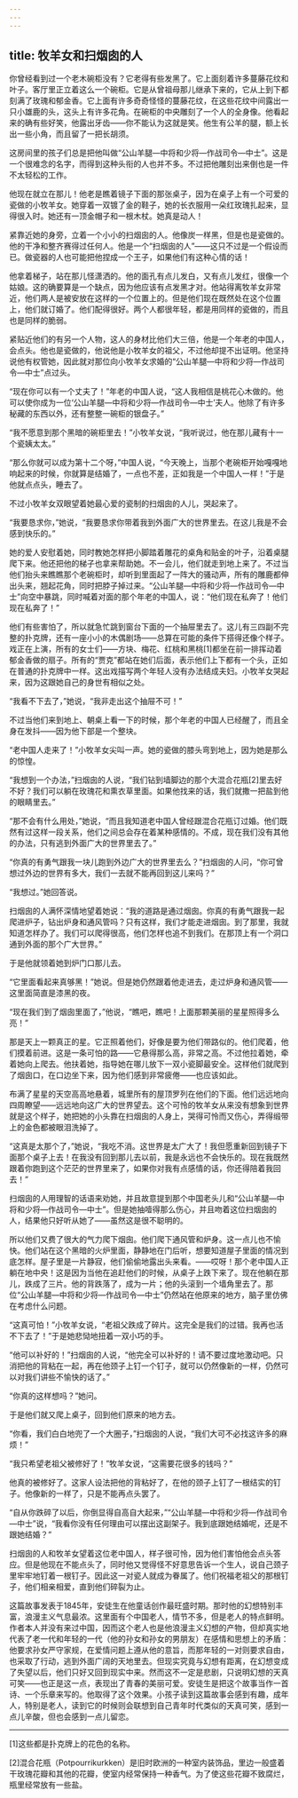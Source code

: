 ```yaml
---
---
---
```

title: 牧羊女和扫烟囱的人
---






你曾经看到过一个老木碗柜没有？它老得有些发黑了。它上面刻着许多蔓藤花纹和叶子。客厅里正立着这么一个碗柜。它是从曾祖母那儿继承下来的，它从上到下都刻满了玫瑰和郁金香。它上面有许多奇奇怪怪的蔓藤花纹，在这些花纹中间露出一只小雄鹿的头，这头上有许多花角。在碗柜的中央雕刻了一个人的全身像。他看起来的确有些好笑，他露出牙齿——你不能认为这就是笑。他生有公羊的腿，额上长出一些小角，而且留了一把长胡须。

这房间里的孩子们总是把他叫做“公山羊腿—中将和少将—作战司令—中士”。这是一个很难念的名字，而得到这种头衔的人也并不多。不过把他雕刻出来倒也是一件不太轻松的工作。

他现在就立在那儿！他老是瞧着镜子下面的那张桌子，因为在桌子上有一个可爱的瓷做的小牧羊女。她穿着一双镀了金的鞋子，她的长衣服用一朵红玫瑰扎起来，显得很入时。她还有一顶金帽子和一根木杖。她真是动人！

紧靠近她的身旁，立着一个小小的扫烟囱的人。他像炭一样黑，但是也是瓷做的。他的干净和整齐赛得过任何人。他是一个“扫烟囱的人”——这只不过是一个假设而已。做瓷器的人也可能把他捏成一个王子，如果他们有这种心情的话！

他拿着梯子，站在那儿怪潇洒的。他的面孔有点儿发白，又有点儿发红，很像一个姑娘。这的确要算是一个缺点，因为他应该有点发黑才对。他站得离牧羊女非常近，他们两人是被安放在这样的一个位置上的。但是他们现在既然处在这个位置上，他们就订婚了。他们配得很好。两个人都很年轻，都是用同样的瓷做的，而且也是同样的脆弱。

紧贴近他们的有另一个人物，这人的身材比他们大三倍，他是一个年老的中国人，会点头。他也是瓷做的，他说他是小牧羊女的祖父，不过他却提不出证明。他坚持说他有权管她，因此就对那位向小牧羊女求婚的“公山羊腿—中将和少将—作战司令—中士”点过头。

“现在你可以有一个丈夫了！”年老的中国人说，“这人我相信是桃花心木做的。他可以使你成为一位‘公山羊腿—中将和少将—作战司令—中士’夫人。他除了有许多秘藏的东西以外，还有整整一碗柜的银盘子。”

“我不愿意到那个黑暗的碗柜里去！”小牧羊女说，“我听说过，他在那儿藏有十一个瓷姨太太。”

“那么你就可以成为第十二个呀，”中国人说，“今天晚上，当那个老碗柜开始嘎嘎地响起来的时候，你就算是结婚了，一点也不差，正如我是一个中国人一样！”于是他就点点头，睡去了。

不过小牧羊女双眼望着她最心爱的瓷制的扫烟囱的人儿，哭起来了。

“我要恳求你，”她说，“我要恳求你带着我到外面广大的世界里去。在这儿我是不会感到快乐的。”

她的爱人安慰着她，同时教她怎样把小脚踏着雕花的桌角和贴金的叶子，沿着桌腿爬下来。他还把他的梯子也拿来帮助她。不一会儿，他们就走到地上来了。不过当他们抬头来瞧瞧那个老碗柜时，却听到里面起了一阵大的骚动声，所有的雕鹿都伸出头来，翘起花角，同时把脖子掉过来。“公山羊腿—中将和少将—作战司令—中士”向空中暴跳，同时喊着对面的那个年老的中国人，说：“他们现在私奔了！他们现在私奔了！”

他们有些害怕了，所以就急忙跳到窗台下面的一个抽屉里去了。这儿有三四副不完整的扑克牌，还有一座小小的木偶剧场——总算在可能的条件下搭得还像个样子。戏正在上演，所有的女士们——方块、梅花、红桃和黑桃[1]都坐在前一排挥动着郁金香做的扇子。所有的“贾克”都站在她们后面，表示他们上下都有一个头，正如在普通的扑克牌中一样。这出戏描写两个年轻人没有办法结成夫妇。小牧羊女哭起来，因为这跟她自己的身世有相似之处。

“我看不下去了，”她说，“我非走出这个抽屉不可！”

不过当他们来到地上、朝桌上看一下的时候，那个年老的中国人已经醒了，而且全身在发抖——因为他下部是一个整块。

“老中国人走来了！”小牧羊女尖叫一声。她的瓷做的膝头弯到地上，因为她是那么的惊惶。

“我想到一个办法，”扫烟囱的人说，“我们钻到墙脚边的那个大混合花瓶[2]里去好不好？我们可以躺在玫瑰花和熏衣草里面。如果他找来的话，我们就撒一把盐到他的眼睛里去。”

“那不会有什么用处，”她说，“而且我知道老中国人曾经跟混合花瓶订过婚。他们既然有过这样一段关系，他们之间总会存在着某种感情的。不成，现在我们没有其他的办法，只有逃到外面广大的世界里去了。”

“你真的有勇气跟我一块儿跑到外边广大的世界里去么？”扫烟囱的人问，“你可曾想过外边的世界有多大，我们一去就不能再回到这儿来吗？”

“我想过。”她回答说。

扫烟囱的人满怀深情地望着她说：“我的道路是通过烟囱。你真的有勇气跟我一起爬进炉子，钻出炉身和通风管吗？只有这样，我们才能走进烟囱。到了那里，我就知道怎样办了。我们可以爬得很高，他们怎样也追不到我们。在那顶上有一个洞口通到外面的那个广大世界。”

于是他就领着她到炉门口那儿去。

“它里面看起来真够黑！”她说。但是她仍然跟着他走进去，走过炉身和通风管——这里面简直是漆黑的夜。

“现在我们到了烟囱里面了，”他说，“瞧吧，瞧吧！上面那颗美丽的星星照得多么亮！”

那是天上一颗真正的星。它正照着他们，好像是要为他们带路似的。他们爬着，他们摸着前进。这是一条可怕的路——它悬得那么高，非常之高。不过他拉着她，牵着她向上爬去。他扶着她，指导她在哪儿放下一双小瓷脚最安全。这样他们就爬到了烟囱口，在口边坐下来，因为他们感到非常疲倦——也应该如此。

布满了星星的天空高高地悬着，城里所有的屋顶罗列在他们的下面。他们远远地向四周瞭望——远远地向这广大的世界望去。这个可怜的牧羊女从来没有想象到世界就是这个样子，她把她的小头靠在扫烟囱的人身上，哭得可怜而又伤心，弄得缎带上的金色都被眼泪洗掉了。

“这真是太那个了，”她说，“我吃不消。这世界是太广大了！我但愿重新回到镜子下面那个桌子上去！在我没有回到那儿去以前，我是永远也不会快乐的。现在我既然跟着你跑到这个茫茫的世界里来了，如果你对我有点感情的话，你还得陪着我回去！”

扫烟囱的人用理智的话语来劝她，并且故意提到那个中国老头儿和“公山羊腿—中将和少将—作战司令—中士”。但是她抽噎得那么伤心，并且吻着这位扫烟囱的人，结果他只好听从她了——虽然这是很不聪明的。

所以他们又费了很大的气力爬下烟囱。他们爬下通风管和炉身。这一点儿也不愉快。他们站在这个黑暗的火炉里面，静静地在门后听，想要知道屋子里面的情况到底怎样。屋子里是一片静寂，他们偷偷地露出头来看。——哎呀！那个老中国人正躺在地中央！这是因为当他在追赶他们的时候，从桌子上跌下来了。现在他躺在那儿，跌成了三片。他的背跌落了，成为一片；他的头滚到一个墙角里去了。那位“公山羊腿—中将和少将—作战司令—中士”仍然站在他原来的地方，脑子里仿佛在考虑什么问题。

“这真可怕！”小牧羊女说，“老祖父跌成了碎片。这完全是我们的过错。我再也活不下去了！”于是她悲恸地扭着一双小巧的手。

“他可以补好的！”扫烟囱的人说，“他完全可以补好的！请不要过度地激动吧。只消把他的背粘在一起，再在他颈子上钉一个钉子，就可以仍然像新的一样，仍然可以对我们讲些不愉快的话了。”

“你真的这样想吗？”她问。

于是他们就又爬上桌子，回到他们原来的地方去。

“你看，我们白白地兜了一个大圈子，”扫烟囱的人说，“我们大可不必找这许多的麻烦！”

“我只希望老祖父被修好了！”牧羊女说，“这需要花很多的钱吗？”

他真的被修好了。这家人设法把他的背粘好了，在他的颈子上钉了一根结实的钉子。他像新的一样了，只是不能再点头罢了。

“自从你跌碎了以后，你倒显得自高自大起来，”“公山羊腿—中将和少将—作战司令—中士”说，“我看你没有任何理由可以摆出这副架子。我到底跟她结婚呢，还是不跟她结婚？”

扫烟囱的人和牧羊女望着这位老中国人，样子很可怜，因为他们害怕他会点头答应。但是他现在不能点头了，同时他又觉得怪不好意思告诉一个生人，说自己颈子里牢牢地钉着一根钉子。因此这一对瓷人就成为眷属了。他们祝福老祖父的那根钉子，他们相亲相爱，直到他们碎裂为止。

这篇故事发表于1845年，安徒生在他童话创作最旺盛时期。那时他的幻想特别丰富，浪漫主义气息最浓。这里面有个中国老人，情节不多，但是老人的特点鲜明。作者本人并没有来过中国，因而这个老人也是他浪漫主义幻想的产物，但却真实地代表了老一代和年轻的一代（他的孙女和孙女的男朋友）在感情和思想上的矛盾：他要求孙女严守家规，在爱情问题上遵从他的意旨，而那年轻的一对则要求自由，也采取了行动，逃到外面广阔的天地里去。但现实究竟与幻想有距离，在幻想变成了失望以后，他们只好又回到现实中来。然而这不一定是悲剧，只说明幻想的天真可笑——也正是这一点，表现出了青春的美丽可爱。安徒生是把这个故事当作一首诗、一个乐章来写的。他取得了这个效果。小孩子读到这篇故事会感到有趣，成年人，特别是老人，读到它的时候则会联想到自己青年时代类似的天真可笑，感到一点儿辛酸，但也会感到一点儿留恋。



***



[1]这些都是扑克牌上的花色的名称。

[2]混合花瓶（Potpourrikurkken）是旧时欧洲的一种室内装饰品，里边一般盛着干玫瑰花瓣和其他的花瓣，使室内经常保持一种香气。为了使这些花瓣不致腐烂，瓶里经常放有一些盐。